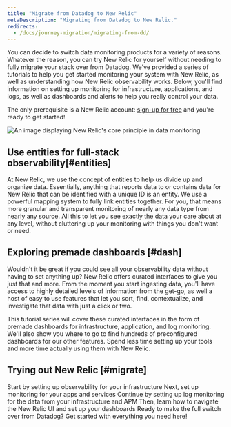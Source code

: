 ```yaml
---
title: "Migrate from Datadog to New Relic"
metaDescription: "Migrating from Datadog to New Relic."
redirects:
  - /docs/journey-migration/migrating-from-dd/
---
```


You can decide to switch data monitoring products for a variety of reasons. Whatever the reason, you can try New Relic for yourself without needing to fully migrate your stack over from Datadog. We've provided a series of tutorials to help you get started monitoring your system with New Relic, as well as understanding how New Relic observability works. Below, you'll find information on setting up monitoring for infrastructure, applications, and logs, as well as dashboards and alerts to help you really control your data. 

The only prerequisite is a New Relic account: [sign-up for free](https://newrelic.com/signup) and you're ready to get started!

<img
    title="Our philosophy"
    alt="An image displaying New Relic's core principle in data monitoring"
    src={migrationOurPhilosophy}
/>

## Use entities for full-stack observability[#entities]

At New Relic, we use the concept of entities to help us divide up and organize data. Essentially, anything that reports data to or contains data for New Relic that can be identified with a unique ID is an entity. We use a powerful mapping system to fully link entities together. For you, that means more granular and transparent monitoring of nearly any data type from nearly any source. All this to let you see exactly the data your care about at any level, without cluttering up your monitoring with things you don't want or need.

## Exploring premade dashboards [#dash]

Wouldn't it be great if you could see all your observability data without having to set anything up? New Relic offers curated interfaces to give you just that and more. From the moment you start ingesting data, you'll have access to highly detailed levels of information from the get-go, as well a host of easy to use features that let you sort, find, contextualize, and investigate that data with just a click or two. 

This tutorial series will cover these curated interfaces in the form of premade dashboards for infrastructure, application, and log monitoring. We'll also show you where to go to find hundreds of preconfigured dashboards for our other features. Spend less time setting up your tools and more time actually using them with New Relic.

## Trying out New Relic [#migrate]

<DocTiles numbered>
  <DocTile title='Install infrastructure agents' path="/docs/journey-migration/migrating-infra/" label={{text: "Tutorial", color: "pink"}}>Start by setting up observability for your infrastructure</DocTile>
  <DocTile title='Install APM agents' path="/docs/journey-migration/migrating-apm/" label={{text: "Tutorial", color: "pink"}}>Next, set up monitoring for your apps and services </DocTile>
</DocTiles>

<DocTiles>
  <DocTile title='Monitor your logs' number='3' path="/docs/journey-migration/migrating-logs/" label={{text: "Tutorial", color: "pink"}}>Continue by setting up log monitoring for the data from your infrastructure and APM</DocTile>
  <DocTile title='Create dashboards' number='4' path="/docs/journey-migration/migrating-dashboards/" label={{text: "Guide", color: "orange"}}>Then, learn how to navigate the New Relic UI and set up your dashboards</DocTile>
  <DocTile title='Making the switch' number='5' path="/docs/journey-migration/making-the-switch/" label={{text: "Guide", color: "orange"}}>Ready to make the full switch over from Datadog? Get started with everything you need here!</DocTile>
</DocTiles>